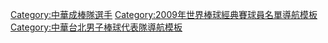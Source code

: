 {{Navbox
|bodyclass=hlist

| name  = 2009年第二屆世界棒球經典賽中華成棒代表隊
| title = [[2009年世界棒球經典賽|<span style="color:white;">2009年第二屆世界棒球經典賽</span>]][[中華成棒隊|<span style="color:white;">中華成棒代表隊</span>]]
| titlestyle = background:navy; color:red;
| groupstyle = background:navy; color:#FFFFFF;
|group1=總教練
|list1 = 
*[[葉志仙]]
|group2=教練
|list2 = 
*[[郭泰源]]（投手）
*[[呂文生]]（守備）
*[[王光輝 (棒球選手)|王光輝]]（打撃）
*[[陳威成]]（跑壘）
*[[林琨瀚]]（體能）
|group3= 投手
|list3 = 
*11 [[林岳平]]
*12 [[李振昌]]
*20 [[鄭凱文 (棒球運動員)|鄭凱文]]
*21 [[倪福德]]
*42 [[增菘瑋]]
*47 [[廖于誠]]
*48 [[羅嘉仁]]
*51 [[鄭錡鴻]]
*62 [[唐嘉駿]]
*81 [[林柏佑]]
*90 [[耿伯軒]]
*98 [[林克謙]]
*99 [[陳鴻文]]
|group4= 捕手
|list4 = 
*15 [[林琨笙]]
*34 [[高志綱]]
*36 [[郭一峰]]
|group5= 內野手
|list5 = 
*4 [[高國慶]]
*7 [[郭嚴文]]
*10 [[林瀚 (棒球運動員)|林瀚]]
*14 [[王勝偉]]
*22 [[林益全]]
*23 [[彭政閔]]
*25 [[蔣智賢]]
|group6= 外野手
|list6 = 
*8 [[詹智堯]]
*24 [[郭岱琦]]
*31 [[林威助]]
*44 [[林哲瑄]]
*55 [[潘武雄]]
}}<includeonly>[[Category:中華成棒隊選手]]</includeonly><noinclude>
[[Category:2009年世界棒球經典賽球員名單導航模板]]
[[Category:中華台北男子棒球代表隊導航模板]]
</noinclude>
